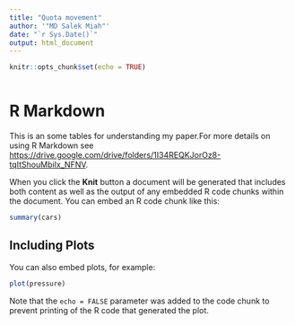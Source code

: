 ```yaml
---
title: "Quota movement"
author: '"MD Salek Miah"'
date: "`r Sys.Date()`"
output: html_document
---
```


```r
knitr::opts_chunk$set(echo = TRUE)
```



```r

```



# R Markdown

This is an  some tables for understanding my paper.For more details on using R Markdown see <https://drive.google.com/drive/folders/1I34REQKJorOz8-tqItShouMbiIx_NFNV>.

When you click the **Knit** button a document will be generated that includes both content as well as the output of any embedded R code chunks within the document. You can embed an R code chunk like this:

```r
summary(cars)
```

## Including Plots

You can also embed plots, for example:

```r
plot(pressure)
```

Note that the `echo = FALSE` parameter was added to the code chunk to prevent printing of the R code that generated the plot.
